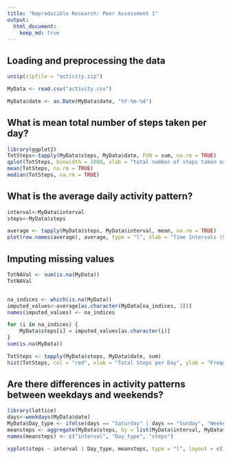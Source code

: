 ```yaml
---
title: "Reproducible Research: Peer Assessment 1"
output: 
  html_document:
    keep_md: true
---
```



## Loading and preprocessing the data
```r
unzip(zipfile = "activity.zip")

MyData <- read.csv("activity.csv")

MyData$date <- as.Date(MyData$date, "%Y-%m-%d")
```
## What is mean total number of steps taken per day?
```r
library(ggplot2)
TotSteps<-tapply(MyData$steps, MyData$date, FUN = sum, na.rm = TRUE)
qplot(TotSteps, binwidth = 1000, xlab = "total number of steps taken each day")
mean(TotSteps, na.rm = TRUE)
median(TotSteps, na.rm = TRUE)
```


## What is the average daily activity pattern?
```r
interval<-MyData$interval
steps<-MyData$steps

average <- tapply(MyData$steps, MyData$interval, mean, na.rm = TRUE)
plot(row.names(average), average, type = "l", xlab = "Time Intervals (5-minute)", ylab = "Mean number of steps taken (all Days)", main = "Average Steps Taken at 5 minute Intervals", col = "blue")
```

## Imputing missing values
```r
TotNAVal <- sum(is.na(MyData))
TotNAVal


na_indices <- which(is.na(MyData))
imputed_values<-average[as.character(MyData[na_indices, 3])]
names(imputed_values) <- na_indices

for (i in na_indices) {
    MyData$steps[i] = imputed_values[as.character(i)]
}
sum(is.na(MyData))

TotSteps <- tapply(MyData$steps, MyData$date, sum)
hist(TotSteps, col = "red", xlab = "Total Steps per Day", ylab = "Frequency", main = "Histogram of Total Steps taken per day")
```
## Are there differences in activity patterns between weekdays and weekends?
```r
library(lattice)
days<-weekdays(MyData$date)
MyData$Day_type <- ifelse(days == "Saturday" | days == "Sunday", "Weekend", "Weekdays")
meansteps <- aggregate(MyData$steps, by = list(MyData$interval, MyData$Day_type), mean)
names(meansteps) <- c("interval", "Day_type", "steps")

xyplot(steps ~ interval | Day_type, meansteps, type = "l", layout = c(1, 2), xlab = "Interval", ylab = "Number of steps")

```